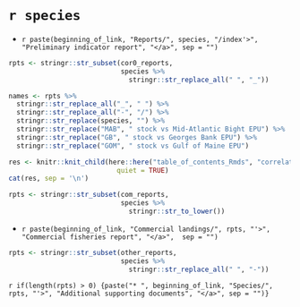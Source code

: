 # `r species` {-}

* `r paste(beginning_of_link, "Reports/", species, "/index'>", "Preliminary indicator report", "</a>", sep = "")`
```r
rpts <- stringr::str_subset(cor0_reports, 
                            species %>% 
                              stringr::str_replace_all(" ", "_"))

names <- rpts %>%
  stringr::str_replace_all("_", " ") %>%
  stringr::str_replace_all("-", "/") %>%
  stringr::str_replace(species, "") %>%
  stringr::str_replace("MAB", " stock vs Mid-Atlantic Bight EPU") %>%
  stringr::str_replace("GB", " stock vs Georges Bank EPU") %>%
  stringr::str_replace("GOM", " stock vs Gulf of Maine EPU")
```

```r
res <- knitr::knit_child(here::here("table_of_contents_Rmds", "correlation-child-doc.Rmd"), 
                           quiet = TRUE)
cat(res, sep = '\n')
```

```r
rpts <- stringr::str_subset(com_reports, 
                            species %>% 
                              stringr::str_to_lower())
```
* `r paste(beginning_of_link, "Commercial landings/", rpts, "'>", "Commercial fisheries report", "</a>",  sep = "")`
```r
rpts <- stringr::str_subset(other_reports, 
                            species %>% 
                              stringr::str_replace_all(" ", "-"))
```
`r if(length(rpts) > 0) {paste("* ", beginning_of_link, "Species/", rpts, "'>", "Additional supporting documents", "</a>", sep = "")}`

